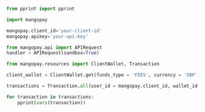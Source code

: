 ```python Python 
from pprint import pprint

import mangopay

mangopay.client_id='your-client-id'
mangopay.apikey='your-api-key'

from mangopay.api import APIRequest
handler = APIRequest(sandbox=True)

from mangopay.resources import ClientWallet, Transaction

client_wallet = ClientWallet.get(funds_type = 'FEES', currency = 'GBP') 

transactions = Transaction.all(user_id = mangopay.client_id, wallet_id = client_wallet.id)

for transaction in transactions:
    pprint(vars(transaction))
```